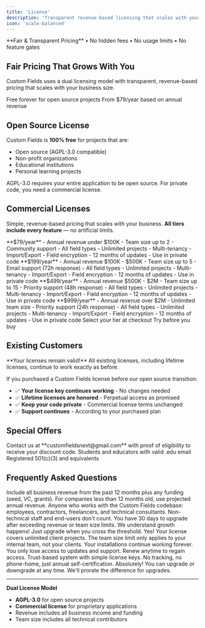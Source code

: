 ```yaml
---
title: 'License'
description: 'Transparent revenue-based licensing that scales with your business'
icon: 'scale-balanced'
---
```


<Info>
**Fair & Transparent Pricing** • No hidden fees • No usage limits • No feature gates
</Info>

## Fair Pricing That Grows With You

Custom Fields uses a dual licensing model with transparent, revenue-based pricing that scales with your business size.

<CardGroup cols={2}>
  <Card title="Open Source License" icon="heart" href="#open-source-license">
    Free forever for open source projects
  </Card>
  <Card title="Commercial License" icon="building" href="#commercial-licenses">
    From $79/year based on annual revenue
  </Card>
</CardGroup>

## Open Source License

Custom Fields is **100% free** for projects that are:
- Open source (AGPL-3.0 compatible)
- Non-profit organizations
- Educational institutions
- Personal learning projects

<Warning>
AGPL-3.0 requires your entire application to be open source. For private code, you need a commercial license.
</Warning>

## Commercial Licenses

Simple, revenue-based pricing that scales with your business. **All tiers include every feature** — no artificial limits.

<Tabs>
  <Tab title="🚀 Bootstrapper">
    <Card>
      **$79/year**
      - Annual revenue under $100K
      - Team size up to 2
      - Community support
      - All field types
      - Unlimited projects
      - Multi-tenancy
      - Import/Export
      - Field encryption
      - 12 months of updates
      - Use in private code
    </Card>
  </Tab>
  <Tab title="⭐ Startup">
    <Card>
      **$199/year**
      - Annual revenue $100K - $500K
      - Team size up to 5
      - Email support (72h response)
      - All field types
      - Unlimited projects
      - Multi-tenancy
      - Import/Export
      - Field encryption
      - 12 months of updates
      - Use in private code
    </Card>
  </Tab>
  <Tab title="💼 Business">
    <Card>
      **$499/year**
      - Annual revenue $500K - $2M
      - Team size up to 15
      - Priority support (48h response)
      - All field types
      - Unlimited projects
      - Multi-tenancy
      - Import/Export
      - Field encryption
      - 12 months of updates
      - Use in private code
    </Card>
  </Tab>
  <Tab title="🏢 Enterprise">
    <Card>
      **$999/year**
      - Annual revenue over $2M
      - Unlimited team size
      - Priority support (24h response)
      - All field types
      - Unlimited projects
      - Multi-tenancy
      - Import/Export
      - Field encryption
      - 12 months of updates
      - Use in private code
    </Card>
  </Tab>
</Tabs>

<CardGroup cols={2}>
  <Card title="Purchase License" icon="credit-card" color="#10B981" href="https://relaticle.lemonsqueezy.com/buy/803d5933-4b12-4869-9d93-f96797339603">
    Select your tier at checkout
  </Card>
  <Card title="View Demo" icon="play" href="https://relaticle.com/">
    Try before you buy
  </Card>
</CardGroup>

## Existing Customers

<Info>
**Your licenses remain valid!** All existing licenses, including lifetime licenses, continue to work exactly as before.
</Info>

If you purchased a Custom Fields license before our open source transition:

- ✅ **Your license key continues working** - No changes needed
- ✅ **Lifetime licenses are honored** - Perpetual access as promised  
- ✅ **Keep your code private** - Commercial license terms unchanged
- ✅ **Support continues** - According to your purchased plan

## Special Offers

<Note>
Contact us at **customfieldsnext@gmail.com** with proof of eligibility to receive your discount code.
</Note>

<CardGroup cols={2}>
  <Card title="🎓 Education - 50% off">
    Students and educators with valid .edu email
  </Card>
  <Card title="🌱 Non-Profit - 40% off">
    Registered 501(c)(3) and equivalents
  </Card>
</CardGroup>

## Frequently Asked Questions

<AccordionGroup>
  <Accordion title="How is annual revenue calculated?">
    Include all business revenue from the past 12 months plus any funding (seed, VC, grants). For companies less than 12 months old, use projected annual revenue.
  </Accordion>
  
  <Accordion title="Who counts toward the team size limit?">
    Anyone who works with the Custom Fields codebase: employees, contractors, freelancers, and technical consultants. Non-technical staff and end-users don't count.
  </Accordion>
  
  <Accordion title="What happens when we exceed our tier limits?">
    You have 30 days to upgrade after exceeding revenue or team size limits. We understand growth happens! Just upgrade when you cross the threshold.
  </Accordion>
  
  <Accordion title="Can agencies use one license for multiple clients?">
    Yes! Your license covers unlimited client projects. The team size limit only applies to your internal team, not your clients.
  </Accordion>
  
  <Accordion title="What happens when the license expires?">
    Your installations continue working forever. You only lose access to updates and support. Renew anytime to regain access.
  </Accordion>
  
  <Accordion title="How is the license enforced?">
    Trust-based system with simple license keys. No tracking, no phone-home, just annual self-certification.
  </Accordion>
  
  <Accordion title="Can I switch between tiers?">
    Absolutely! You can upgrade or downgrade at any time. We'll prorate the difference for upgrades.
  </Accordion>
</AccordionGroup>

---

<Card title="License Summary" icon="file-contract">

**Dual License Model**
- **AGPL-3.0** for open source projects
- **Commercial license** for proprietary applications
- Revenue includes all business income and funding
- Team size includes all technical contributors

</Card>